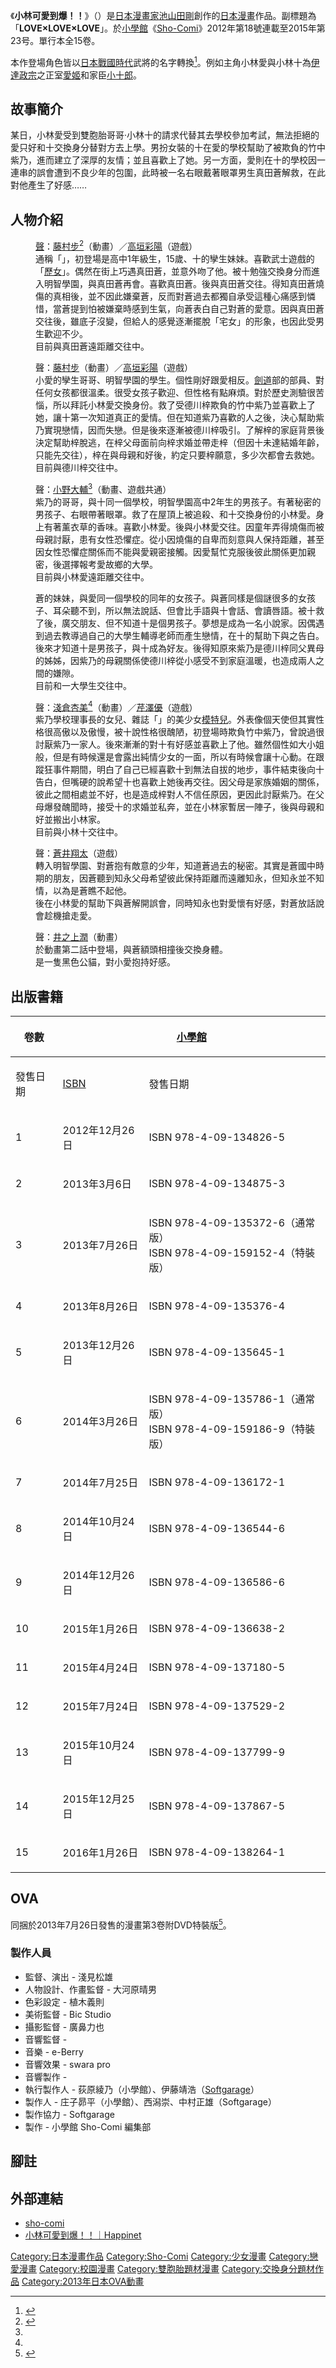 {{Infobox animanga/Headerofja
|標題=小林可愛到爆！！
|圖像= kobayashi_ga_kawai.jpg
|尺寸=
|說明= 
|日文名稱= 小林が可愛すぎてツライっ!!
|英文名稱= Kobayashi ga Kawai Sugite Tsurai!!
|kana=
|romaji=
|類型=[[少女漫画|少女漫画]]、[[戀愛|恋愛漫画]]、[[学園漫画|学園漫画]]
}}
{{Infobox animanga/Manga
|作者=[[池山田剛|池山田剛]]
|作畫=
|出版社={{flagicon|JPN}} [[小學館|小學館]]<br/>{{flagicon|Taiwan}} [[東立出版社|東立出版社]]
|連載雜誌=[[Sho-Comi|Sho-Comi]]
|label={{flagicon|JPN}} {{tsl|ja|フラワーコミックス|Flower Comics}}<br/>{{flagicon|Taiwan}} 少女系列
|開始=2012年第18號
|終了=2015年第23号
|巻数= 全15冊
|話数= 全73話
|其他= 
}}
{{Infobox animanga/Footerofja}}

《'''小林可愛到爆！！'''》（{{lang-ja|小林が可愛すぎてツライっ!!}}）是[[日本漫畫家|日本漫畫家]][[池山田剛|池山田剛]]創作的[[日本漫畫|日本漫畫]]作品。副標題為「'''LOVE×LOVE×LOVE'''」。於[[小學館|小學館]]《[[Sho-Comi|Sho-Comi]]》2012年第18號連載至2015年第23号。單行本全15卷。

本作登場角色皆以[[日本戰國時代|日本戰國時代]]武將的名字轉換<ref>{{cite web|title=「小林可愛！！角色介紹②」|url=http://ikeyamada-go.at.webry.info/201208/article_12.html|language=ja|access-date=2013-12-24|archive-date=2016-08-27|archive-url=https://web.archive.org/web/20160827110157/http://ikeyamada-go.at.webry.info/201208/article_12.html|dead-url=no}}</ref>。例如主角小林愛與小林十為[[伊達政宗|伊達政宗]]之正室[[愛姬|愛姬]]和家臣[[片倉景綱|小十郎]]。

== 故事簡介 ==
某日，小林愛受到雙胞胎哥哥·小林十的請求代替其去學校參加考試，無法拒絕的愛只好和十交換身分替對方去上學。男扮女裝的十在愛的學校幫助了被欺負的竹中紫乃，進而建立了深厚的友情；並且喜歡上了她。另一方面，愛則在十的學校因一連串的誤會遭到不良少年的包圍，此時被一名右眼戴著眼罩男生真田蒼解救，在此對他產生了好感……

== 人物介紹 ==
;{{nihongo|小林愛|こばやし めぐむ}}
:[[聲優|聲]]：[[藤村步|藤村步]]<ref name=A>{{cite web|title=「小林可愛」第3卷OAD小野大輔、藤村步、淺倉杏美出演|url=http://natalie.mu/comic/news/95412|language=ja|access-date=2013-12-24|archive-date=2019-04-06|archive-url=https://web.archive.org/web/20190406174812/https://natalie.mu/comic/news/95412|dead-url=no}}</ref>（動畫）／[[高垣彩陽|高垣彩陽]]（遊戲）
:通稱「{{nihongo|小愛|めご}}」，初登場是高中1年級生，15歲、十的孿生妹妹。喜歡武士遊戲的「[[歷女|歷女]]」。偶然在街上巧遇真田蒼，並意外吻了他。被十勉強交換身分而進入明智學園，與真田蒼再會。喜歡真田蒼。後與真田蒼交往。得知真田蒼燒傷的真相後，並不因此嫌棄蒼，反而對蒼過去都獨自承受這種心痛感到憐惜，當蒼提到怕被嫌棄時感到生氣，向蒼表白自己對蒼的愛意。因與真田蒼交往後，雖底子沒變，但給人的感覺逐漸擺脫「宅女」的形象，也因此受男生歡迎不少。
:目前與真田蒼遠距離交往中。

;{{nihongo|小林十|こばやし みつる}}
:聲：[[藤村步|藤村步]]（動畫）／[[高垣彩陽|高垣彩陽]]（遊戲）
:小愛的孿生哥哥、明智學園的學生。個性剛好跟愛相反。[[劍道|劍道]]部的部員、對任何女孩都很溫柔。很受女孩子歡迎、但性格有點麻煩。對於歷史測驗很苦惱，所以拜託小林愛交換身份。救了受德川梓欺負的竹中紫乃並喜歡上了她，讓十第一次知道真正的愛情。但在知道紫乃喜歡的人之後，決心幫助紫乃實現戀情，因而失戀。但是後來逐漸被德川梓吸引。了解梓的家庭背景後決定幫助梓脫逃，在梓父母面前向梓求婚並帶走梓（但因十未達結婚年齡，只能先交往），梓在與母親和好後，約定只要梓願意，多少次都會去救她。
:目前與德川梓交往中。

;{{nihongo|真田蒼|さなだ あおい}}
:聲：[[小野大輔|小野大輔]]<ref name=A/>（動畫、遊戲共通）
:紫乃的哥哥，與十同一個學校，明智學園高中2年生的男孩子。有著秘密的男孩子、右眼帶著眼罩。救了在屋頂上被追殺、和十交換身份的小林愛。身上有著薰衣草的香味。喜歡小林愛。後與小林愛交往。因童年弄得燒傷而被母親討厭，患有女性恐懼症。從小因燒傷的自卑而刻意與人保持距離，甚至因女性恐懼症關係而不能與愛親密接觸。因愛幫忙克服後彼此關係更加親密，後選擇報考愛故鄉的大學。
:目前與小林愛遠距離交往中。

;{{nihongo|竹中紫乃|たけなか しの}}
:蒼的妹妹，與愛同一個學校的同年的女孩子。與蒼同樣是個謎很多的女孩子、耳朵聽不到，所以無法說話、但會比手語與十會話、會讀唇語。被十救了後，廣交朋友、但不知道十是個男孩子。夢想是成為一名小說家。因偶遇到過去教導過自己的大學生輔導老師而產生戀情，在十的幫助下與之告白。後來才知道十是男孩子，與十成為好友。後得知原來紫乃是德川梓同父異母的姊姊，因紫乃的母親關係使德川梓從小感受不到家庭溫暖，也造成兩人之間的嫌隙。
:目前和一大學生交往中。

;{{nihongo|德川梓|とくがわ あずさ}}
:聲：[[淺倉杏美|淺倉杏美]]<ref name=A/>（動畫）／[[芹澤優|芹澤優]]（遊戲）
:紫乃學校理事長的女兒、雜誌「{{lang|ja|エイティーン}}」的美少女[[模特兒|模特兒]]。外表像個天使但其實性格很高傲以及傲慢，被十說性格很醜陋，初登場時欺負竹中紫乃，曾說過很討厭紫乃一家人。後來漸漸的對十有好感並喜歡上了他。雖然個性如大小姐般，但是有時候還是會露出純情少女的一面，所以有時候會讓十心動。在跟蹤狂事件期間，明白了自己已經喜歡十到無法自拔的地步，事件結束後向十告白，但嘴硬的說希望十也喜歡上她後再交往。因父母是家族婚姻的關係，彼此之間相處並不好，也是造成梓對人不信任原因，更因此討厭紫乃。在父母爆發醜聞時，接受十的求婚並私奔，並在小林家暫居一陣子，後與母親和好並搬出小林家。
:目前與小林十交往中。

;{{nihongo|上杉知永|うえすぎ ちはる}}
:聲：[[蒼井翔太|蒼井翔太]]（遊戲）
:轉入明智學園、對蒼抱有敵意的少年，知道蒼過去的秘密。其實是蒼國中時期的朋友，因蒼聽到知永父母希望彼此保持距離而遠離知永，但知永並不知情，以為是蒼瞧不起他。
:後在小林愛的幫助下與蒼解開誤會，同時知永也對愛懷有好感，對蒼放話說會趁機搶走愛。

;{{nihongo|重實|重実}}
:聲：[[井之上潤|井之上潤]]（動畫）
:於動畫第二話中登場，與蒼額頭相撞後交換身體。
:是一隻黑色公貓，對小愛抱持好感。

== 出版書籍 ==
{| class=wikitable style="font-size:small;"
!rowspan="2"|卷數
!colspan="2"|{{flagicon|Japan}} [[小學館|小學館]]
!colspan="2"|{{flagicon|Taiwan}} [[東立出版社|東立出版社]]
|-
!發售日期!![[ISBN|ISBN]]!!發售日期!!ISBN
|-
! 1
| 2012年12月26日||ISBN 978-4-09-134826-5
| 2013年11月1日||ISBN 978-986-337-248-6
|-
! 2
| 2013年3月6日||ISBN 978-4-09-134875-3
| 2014年1月3日||ISBN 978-986-337-249-3
|-
! 3
| 2013年7月26日||ISBN 978-4-09-135372-6（通常版）<br/>ISBN 978-4-09-159152-4（特裝版）
| 2014年6月5日||ISBN 978-986-337-250-9
|-
! 4
| 2013年8月26日||ISBN 978-4-09-135376-4
| 2014年7月8日||ISBN 978-986-337-530-2
|-
! 5
| 2013年12月26日||ISBN 978-4-09-135645-1
| 2015年4月27日||ISBN 978-986-348-957-3
|-
! 6
| 2014年3月26日||ISBN 978-4-09-135786-1（通常版）<br/>ISBN 978-4-09-159186-9（特裝版）
| 2015年4月27日||ISBN 978-986-348-957-3
|-
! 7
| 2014年7月25日||ISBN 978-4-09-136172-1
| 2015年8月13日||ISBN 978-986-365-397-4
|-
! 8
| 2014年10月24日||ISBN 978-4-09-136544-6
| 2015年10月8日||ISBN 978-986-382-100-7
|-
! 9
| 2014年12月26日||ISBN 978-4-09-136586-6
| 2016年6月23日||ISBN 978-986-382-479-4
|-
! 10
| 2015年1月26日||ISBN 978-4-09-136638-2
| 2016年9月8日||ISBN 978-986-382-911-9
|-
! 11
| 2015年4月24日||ISBN 978-4-09-137180-5
| 2016年12月19日||ISBN 978-986-431-500-0
|-
! 12
| 2015年7月24日||ISBN 978-4-09-137529-2
| 2017年2月21日||ISBN 978-986-431-873-5
|-
! 13
| 2015年10月24日||ISBN 978-4-09-137799-9
| 2017年4月27日||ISBN 978-986-462-404-1
|-
! 14
| 2015年12月25日||ISBN 978-4-09-137867-5
| 2017年10月6日||ISBN 978-986-462-943-5
|-
! 15
| 2016年1月26日||ISBN 978-4-09-138264-1
| 2017年11月2日||ISBN 978-986-462-944-2
|}

== OVA ==
同捆於2013年7月26日發售的漫畫第3卷附DVD特裝版<ref>{{cite web|title=池山田剛「小林可愛到爆！！」特裝版動畫化|url=http://natalie.mu/comic/news/92094|language=ja|access-date=2013-12-23|archive-date=2016-03-04|archive-url=https://web.archive.org/web/20160304100726/http://natalie.mu/comic/news/92094|dead-url=no}}</ref>。
=== 製作人員 ===
* 監督、演出 - 淺見松雄
* 人物設計、作畫監督 - 大河原晴男
* 色彩設定 - 植木義則
* 美術監督 - Bic Studio
* 攝影監督 - 廣鼻力也
* 音響監督 - {{lang|ja|神戸コータ}}
* 音樂 - e-Berry
* 音響效果 - swara pro
* 音響製作 - {{lang|ja|バディ}}
* 執行製作人 - 荻原綾乃（小學館）、伊藤靖浩（[[Softgarage|Softgarage]]）
* 製作人 - 庄子昴平（小學館）、西潟崇、中村正雄（Softgarage）
* 製作協力 - Softgarage
* 製作 - 小學館 Sho-Comi 編集部

== 腳註 ==
{{Reflist|2}}

== 外部連結 ==
* [https://web.archive.org/web/20140220052037/http://sho-comi.com/news/130726/ sho-comi]{{ja}}
* [http://kobakawa.happinet-games.com/ 小林可愛到爆！！｜Happinet] {{Wayback|url=http://kobakawa.happinet-games.com/ |date=20210121112937 }}{{ja}}

{{DEFAULTSORT:Kobayashi ga Kawai Sugite Tsurai}}
[[Category:日本漫畫作品|Category:日本漫畫作品]]
[[Category:Sho-Comi|Category:Sho-Comi]]
[[Category:少女漫畫|Category:少女漫畫]]
[[Category:戀愛漫畫|Category:戀愛漫畫]]
[[Category:校園漫畫|Category:校園漫畫]]
[[Category:雙胞胎題材漫畫|Category:雙胞胎題材漫畫]]
[[Category:交換身分題材作品|Category:交換身分題材作品]]
[[Category:2013年日本OVA動畫|Category:2013年日本OVA動畫]]
